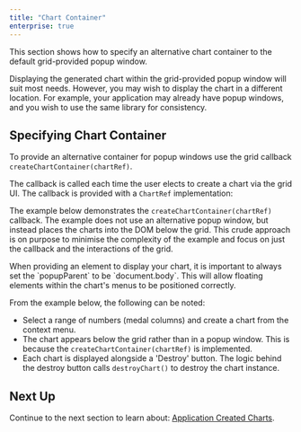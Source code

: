 ```yaml
---
title: "Chart Container"
enterprise: true
---
```


This section shows how to specify an alternative chart container to the default grid-provided popup window.


Displaying the generated chart within the grid-provided popup window will suit most needs. However, you may wish to 
display the chart in a different location. For example, your application may already have popup windows, and you wish
to use the same library for consistency.

## Specifying Chart Container

To provide an alternative container for popup windows use the grid callback `createChartContainer(chartRef)`.

<api-documentation source='grid-options/properties.json' section='charts' names='["createChartContainer"]'></api-documentation>

The callback is called each time the user elects to create a chart via the grid UI. The callback is provided with a `ChartRef` implementation:

<interface-documentation interfaceName='ChartRef' ></interface-documentation>

The example below demonstrates the `createChartContainer(chartRef)` callback. The example does not use an alternative 
popup window, but instead places the charts into the DOM below the grid. This crude approach is on purpose to minimise 
the complexity of the example and focus on just the callback and the interactions of the grid.


<note>
When providing an element to display your chart, it is important to always set the `popupParent` to be `document.body`. This will allow floating elements within the chart's menus to be positioned correctly.
</note>

From the example below, the following can be noted:

- Select a range of numbers (medal columns) and create a chart from the context menu.
- The chart appears below the grid rather than in a popup window. This is because the `createChartContainer(chartRef)` is implemented.
- Each chart is displayed alongside a 'Destroy' button. The logic behind the destroy button calls `destroyChart()` to destroy the chart instance.

<GridExampleRunner title='Provided Container' name='provided-container' type='generated' options='{ "exampleHeight": 750, "enterprise": true,  "modules": ["clientside", "menu", "charts"] }'></GridExampleRunner>

## Next Up

Continue to the next section to learn about: [Application Created Charts](/integrated-charts-application-created/).

